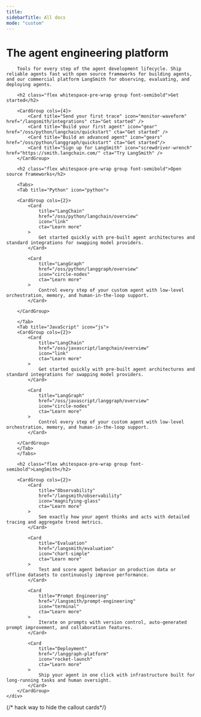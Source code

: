 ```yaml
---
title:
sidebarTitle: All docs
mode: "custom"
---
```


<div class="mx-auto max-w-8xl px-0 lg:px-5" style={{ paddingBottom: "8rem" }}>
    <div class="mdx-content prose prose-gray dark:prose-invert mx-4 pt-10">
        <h1 class="flex whitespace-pre-wrap group font-semibold text-2xl sm:text-3xl mt-8">The agent engineering platform</h1>

        Tools for every step of the agent development lifecycle. Ship reliable agents fast with open source frameworks for building agents, and our commercial platform LangSmith for observing, evaluating, and deploying agents.

        <h2 class="flex whitespace-pre-wrap group font-semibold">Get started</h2>

        <CardGroup cols={4}>
            <Card title="Send your first trace" icon="monitor-waveform" href="/langsmith/integrations" cta="Get started" />
            <Card title="Build your first agent" icon="gear" href="/oss/python/langchain/quickstart" cta="Get started" />
            <Card title="Build an advanced agent" icon="gears" href="/oss/python/langgraph/quickstart" cta="Get started"/>
            <Card title="Sign up for LangSmith" icon="screwdriver-wrench" href="https://smith.langchain.com/" cta="Try LangSmith" />
        </CardGroup>

        <h2 class="flex whitespace-pre-wrap group font-semibold">Open source frameworks</h2>

        <Tabs>
        <Tab title="Python" icon="python">

        <CardGroup cols={2}>
            <Card
                title="LangChain"
                href="/oss/python/langchain/overview"
                icon="link"
                cta="Learn more"
            >
                Get started quickly with pre-built agent architectures and standard integrations for swapping model providers.
            </Card>

            <Card
                title="LangGraph"
                href="/oss/python/langgraph/overview"
                icon="circle-nodes"
                cta="Learn more"
            >
                Control every step of your custom agent with low-level orchestration, memory, and human-in-the-loop support.
            </Card>

        </CardGroup>

        </Tab>
        <Tab title="JavaScript" icon="js">
        <CardGroup cols={2}>
            <Card
                title="LangChain"
                href="/oss/javascript/langchain/overview"
                icon="link"
                cta="Learn more"
            >
                Get started quickly with pre-built agent architectures and standard integrations for swapping model providers.
            </Card>

            <Card
                title="LangGraph"
                href="/oss/javascript/langgraph/overview"
                icon="circle-nodes"
                cta="Learn more"
            >
                Control every step of your custom agent with low-level orchestration, memory, and human-in-the-loop support.
            </Card>

        </CardGroup>
        </Tab>
        </Tabs>

        <h2 class="flex whitespace-pre-wrap group font-semibold">LangSmith</h2>

        <CardGroup cols={2}>
            <Card
                title="Observability"
                href="/langsmith/observability"
                icon="magnifying-glass"
                cta="Learn more"
            >
                See exactly how your agent thinks and acts with detailed tracing and aggregate trend metrics.
            </Card>

            <Card
                title="Evaluation"
                href="/langsmith/evaluation"
                icon="chart-simple"
                cta="Learn more"
            >
                Test and score agent behavior on production data or offline datasets to continuously improve performance.
            </Card>

            <Card
                title="Prompt Engineering"
                href="/langsmith/prompt-engineering"
                icon="terminal"
                cta="Learn more"
            >
                Iterate on prompts with version control, auto-generated prompt improvement, and collaboration features.
            </Card>

            <Card
                title="Deployment"
                href="/langgraph-platform"
                icon="rocket-launch"
                cta="Learn more"
            >
                Ship your agent in one click with infrastructure built for long-running tasks and human oversight.
            </Card>
        </CardGroup>
    </div>
</div>

{/* hack way to hide the callout cards*/}
<div className="relative">
    <div className="absolute top-0 left-0 w-screen h-20 dark:bg-background-dark z-10">
    </div>
</div>
